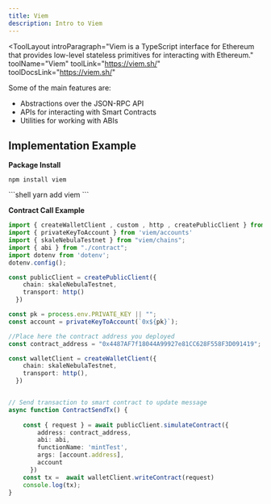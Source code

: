 ```yaml
---
title: Viem
description: Intro to Viem
---
```


<ToolLayout
    introParagraph="Viem is a TypeScript interface for Ethereum that provides low-level stateless primitives for interacting with Ethereum."
    toolName="Viem"
    toolLink="https://viem.sh/"
    toolDocsLink="https://viem.sh/"
>

Some of the main features are:
- Abstractions over the JSON-RPC API 
- APIs for interacting with Smart Contracts
- Utilities for working with ABIs

## Implementation Example

**Package Install**
<Tabs>
<TabItem label="npm">
```shell
npm install viem
```
</TabItem>
<TabItem label="yarn">
```shell
yarn add viem
```
</TabItem>
</Tabs>


**Contract Call Example**
```typescript
import { createWalletClient , custom , http , createPublicClient } from 'viem'
import { privateKeyToAccount } from 'viem/accounts'
import { skaleNebulaTestnet } from "viem/chains";
import { abi } from "./contract";
import dotenv from 'dotenv';
dotenv.config();

const publicClient = createPublicClient({
    chain: skaleNebulaTestnet,
    transport: http()
  })

const pk = process.env.PRIVATE_KEY || "";
const account = privateKeyToAccount(`0x${pk}`);

//Place here the contract address you deployed
const contract_address = "0x4487AF7f18044A99927e81CC628F558F3D091419";

const walletClient = createWalletClient({
    chain: skaleNebulaTestnet,
    transport: http(),
  })


// Send transaction to smart contract to update message
async function ContractSendTx() {    
    
    const { request } = await publicClient.simulateContract({
        address: contract_address,
        abi: abi,
        functionName: 'mintTest',
        args: [account.address],
        account
      })
    const tx =  await walletClient.writeContract(request)
    console.log(tx);
}
```
</ToolLayout>